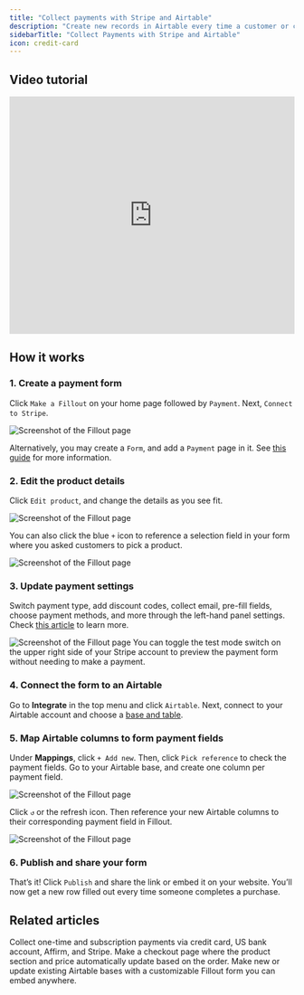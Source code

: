 ```yaml
---
title: "Collect payments with Stripe and Airtable"
description: "Create new records in Airtable every time a customer or client makes a purchase. Use Fillout forms to make a Stripe payment page and connect it to Airtable."
sidebarTitle: "Collect Payments with Stripe and Airtable"
icon: credit-card
---
```


## Video tutorial

<Frame>
  <iframe class="notion-asset-object-fit" src="https://www.youtube.com/embed/Izty_dqvn3M" title="iframe video" frameborder="0" allowfullscreen="" loading="lazy" scrolling="auto" width="100%" height="420"></iframe>
</Frame>

## How it works

### 1. Create a payment form

Click `Make a Fillout` on your home page followed by `Payment`. Next, `Connect to Stripe`.

<Frame>
  <img src="/images/Screenshot2025-05-16at3.23.32PM.png" alt="Screenshot of the Fillout page" />
</Frame>

Alternatively, you may create a `Form`, and add a `Payment` page in it. See [this guide](/help/payment-page) for more information.

### 2. Edit the product details

Click `Edit product`, and change the details as you see fit.

<Frame>
  <img src="/images/Screenshot2025-05-16at3.30.27PM.png" alt="Screenshot of the Fillout page" />
</Frame>

You can also click the blue `+` icon to reference a selection field in your form where you asked customers to pick a product.

<Frame>
  <img src="/images/Screenshot2025-05-16at3.27.10PM.png" alt="Screenshot of the Fillout page" />
</Frame>

### 3. Update payment settings

Switch payment type, add discount codes, collect email, pre-fill fields, choose payment methods, and more through the left-hand panel settings. Check [this article](/help/payment-page) to learn more.

<Frame>
  <img src="/images/psa3.png" alt="Screenshot of the Fillout page" />
</Frame>

<Tip>
 You can toggle the test mode switch on the upper right side of your Stripe account to preview the payment form without needing to make a payment.
</Tip>

### 4. Connect the form to an Airtable

Go to **Integrate** in the top menu and click `Airtable`. Next, connect to your Airtable account and choose a [base and table](/help/airtable).

### 5. Map Airtable columns to form payment fields

Under **Mappings**, click `+ Add new`. Then, click `Pick reference` to check the payment fields. Go to your Airtable base, and create one column per payment field.

<Frame>
  <img src="/images/psa5.png" alt="Screenshot of the Fillout page" />
</Frame>

Click `↺` or the refresh icon. Then reference your new Airtable columns to their corresponding payment field in Fillout.

<Frame>
  <img src="/images/psa6.png" alt="Screenshot of the Fillout page" />
</Frame>

### 6. Publish and share your form

That’s it\! Click `Publish` and share the link or embed it on your website. You’ll now get a new row filled out every time someone completes a purchase.

## Related articles

<CardGroup cols={3}>
  <Card title="Payment page" href="/help/payment-page" icon="credit-card" iconType="regular" color="#FFC738">
    Collect one-time and subscription payments via credit card, US bank account, Affirm, and Stripe.
  </Card>
  <Card title="Create a dynamic payment page" href="/help/dynamic-payment" icon="cart-shopping" iconType="regular" color="#FFC738">
    Make a checkout page where the product section and price automatically update based on the order.
  </Card>
  <Card title="How to create an Airtable form" href="/help/airtable" icon="table-layout" iconType="regular" color="#FFC738">
    Make new or update existing Airtable bases with a customizable Fillout form you can embed anywhere.
  </Card>
</CardGroup>
